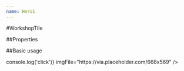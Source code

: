 ```yaml
---
name: Hero1
---
```



#WorkshopTile

##Properties

<PropsTable of={Hero1} />

##Basic usage

<Playground>
  <Hero1
    headerText="GraphQL Workshops"
    paragraphText="Tailored Specially For Your Company Needs & With Core Team."
    buttonText="Try it!"
    buttonOnClick={() => console.log('click')}
    imgFile="https://via.placeholder.com/668x569"
  />
</Playground>